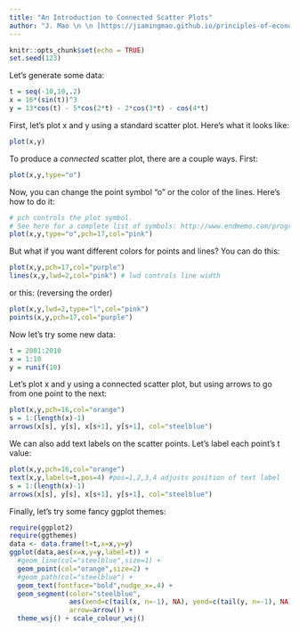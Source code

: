 ```yaml
---
title: "An Introduction to Connected Scatter Plots"
author: "J. Mao \n \n [https://jiamingmao.github.io/principles-of-economics](https://jiamingmao.github.io/principles-of-economics)"
---
```


```r
knitr::opts_chunk$set(echo = TRUE)
set.seed(123)
```

Let's generate some data:

```r
t = seq(-10,10,.2)
x = 16*(sin(t))^3
y = 13*cos(t) - 5*cos(2*t) - 2*cos(3*t) - cos(4*t)
```

First, let's plot x and y using a standard scatter plot. Here's what it looks like:

```r
plot(x,y)
```

To produce a *connected* scatter plot, there are a couple ways. First:

```r
plot(x,y,type="o")
```

Now, you can change the point symbol "o" or the color of the lines. Here's how to do it:

```r
# pch controls the plot symbol. 
# See here for a complete list of symbols: http://www.endmemo.com/program/R/pchsymbols.php
plot(x,y,type="o",pch=17,col="pink") 
```

But what if you want different colors for points and lines? You can do this:

```r
plot(x,y,pch=17,col="purple")
lines(x,y,lwd=2,col="pink") # lwd controls line width
```

or this: (reversing the order)

```r
plot(x,y,lwd=2,type="l",col="pink")
points(x,y,pch=17,col="purple")
```

Now let's try some new data:

```r
t = 2001:2010
x = 1:10
y = runif(10)
```

Let's plot x and y using a connected scatter plot, but using arrows to go from one point to the next:

```r
plot(x,y,pch=16,col="orange")
s = 1:(length(x)-1)
arrows(x[s], y[s], x[s+1], y[s+1], col="steelblue")
```

We can also add text labels on the scatter points. Let's label each point's t value:

```r
plot(x,y,pch=16,col="orange")
text(x,y,labels=t,pos=4) #pos=1,2,3,4 adjusts position of text label
s = 1:(length(x)-1)
arrows(x[s], y[s], x[s+1], y[s+1], col="steelblue")
```

Finally, let's try some fancy ggplot themes:

```r
require(ggplot2)
require(ggthemes)
data <- data.frame(t=t,x=x,y=y)
ggplot(data,aes(x=x,y=y,label=t)) +
  #geom_line(col="steelblue",size=1) +
  geom_point(col="orange",size=2) + 
  #geom_path(col="steelblue") + 
  geom_text(fontface="bold",nudge_x=.4) +
  geom_segment(color="steelblue", 
               aes(xend=c(tail(x, n=-1), NA), yend=c(tail(y, n=-1), NA)),
               arrow=arrow()) +
  theme_wsj() + scale_colour_wsj()
```
